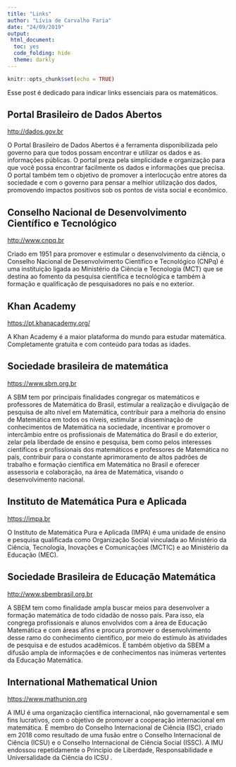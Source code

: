 ```yaml
---
title: "Links"
author: "Lívia de Carvalho Faria"
date: "24/09/2019"
output: 
 html_document:
  toc: yes
  code_folding: hide
  theme: darkly
---
```


```r
knitr::opts_chunk$set(echo = TRUE)
```

Esse post é dedicado para indicar links essenciais para os matemáticos.

## Portal Brasileiro de Dados Abertos 
<p>
<http://dados.gov.br>
<p>
O Portal Brasileiro de Dados Abertos é a ferramenta disponibilizada pelo governo para que todos possam encontrar e utilizar os dados e as informações públicas. O portal preza pela simplicidade e organização para que você possa encontrar facilmente os dados e informações que precisa. O portal também tem o objetivo de promover a interlocução entre atores da sociedade e com o governo para pensar a melhior utilização dos dados, promovendo impactos positivos sob os pontos de vista social e econômico.

## Conselho Nacional de Desenvolvimento Científico e Tecnológico 
<p>
<http://www.cnpq.br>
<p>
Criado em 1951 para promover e estimular o desenvolvimento da ciência, o Conselho Nacional de Desenvolvimento Científico e Tecnológico (CNPq) é uma instituição ligada ao Ministério da Ciência e Tecnologia (MCT) que se destina ao fomento da pesquisa científica e tecnológica e também à formação e qualificação de pesquisadores no país e no exterior.

## Khan Academy 
<p>
<https://pt.khanacademy.org/>
<p>
A Khan Academy é a maior plataforma do mundo para estudar matemática. Completamente gratuita e com conteúdo para todas as idades.

## Sociedade brasileira de matemática
<p>
<https://www.sbm.org.br>
<p>
A SBM tem por principais finalidades congregar os matemáticos e professores de Matemática do Brasil, estimular a realização e divulgação de pesquisa de alto nível em Matemática, contribuir para a melhoria do ensino de Matemática em todos os níveis, estimular a disseminação de conhecimentos de Matemática na sociedade, incentivar e promover o intercâmbio entre os profissionais de Matemática do Brasil e do exterior, zelar pela liberdade de ensino e pesquisa, bem como pelos interesses científicos e profissionais dos matemáticos e professores de Matemática no país, contribuir para o constante aprimoramento de altos padrões de trabalho e formação científica em Matemática no Brasil e oferecer assessoria e colaboração, na área de Matemática, visando o desenvolvimento nacional.

##  Instituto de Matemática Pura e Aplicada
<p>
<https://impa.br>
<p>
O Instituto de Matemática Pura e Aplicada (IMPA) é uma unidade de ensino e pesquisa qualificada como Organização Social vinculada ao Ministério da Ciência, Tecnologia, Inovações e Comunicações (MCTIC) e ao Ministério da Educação (MEC).

## Sociedade Brasileira de Educação Matemática
<p>
<http://www.sbembrasil.org.br>
<p>
A SBEM tem como finalidade ampla buscar meios para desenvolver a formação matemática de todo cidadão de nosso país. Para isso, ela congrega profissionais e alunos envolvidos com a área de Educação Matemática e com áreas afins e procura promover o desenvolvimento desse ramo do conhecimento científico, por meio do estímulo às atividades de pesquisa e de estudos acadêmicos. É também objetivo da SBEM a difusão ampla de informações e de conhecimentos nas inúmeras vertentes da Educação Matemática.

## International Mathematical Union
<p>
<https://www.mathunion.org>
<p>
A IMU é uma organização científica internacional, não governamental e sem fins lucrativos, com o objetivo de promover a cooperação internacional em matemática. É membro do Conselho Internacional de Ciência (ISC), criado em 2018 como resultado de uma fusão entre o Conselho Internacional de Ciência (ICSU) e o Conselho Internacional de Ciência Social (ISSC). A IMU endossou repetidamente o Princípio de Liberdade, Responsabilidade e Universalidade da Ciência do ICSU .